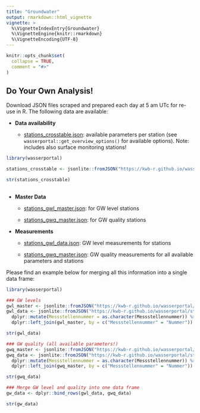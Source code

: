 ```yaml
---
title: "Groundwater"
output: rmarkdown::html_vignette
vignette: >
  %\VignetteIndexEntry{Groundwater}
  %\VignetteEngine{knitr::rmarkdown}
  %\VignetteEncoding{UTF-8}
---
```


```r
knitr::opts_chunk$set(
  collapse = TRUE,
  comment = "#>"
)
```
## Do Your Own Analysis! 

Download JSON files scraped and prepared each day at 5 am UTc for re-use in R. 
The following data are available:

- **Data availability**

   * [stations_crosstable.json](https://kwb-r.github.io/wasserportal/stations_crosstable.json): 
   available parameters per station (see `wasserportal::get_overview_options()` 
   for available options). Note: includes also surface monitoring stations!
   

```r
library(wasserportal)

stations_crosstable <- jsonlite::fromJSON("https://kwb-r.github.io/wasserportal/stations_crosstable.json")

str(stations_crosstable)
       
```

- **Master Data**

   * [stations_gwl_master.json](https://kwb-r.github.io/wasserportal/stations_gwl_master.json): 
     for GW level stations

   * [stations_gwq_master.json](https://kwb-r.github.io/wasserportal/stations_gwq_master.json): 
     for GW quality stations
     
- **Measurements**

   * [stations_gwl_data.json](https://kwb-r.github.io/wasserportal/stations_gwl_master.json): 
     GW level measurements for stations

   * [stations_gwq_master.json](https://kwb-r.github.io/wasserportal/stations_gwq_master.json): 
     GW quality measurements for all available parameters and stations

Please find an example below for merging all this information into a single 
data frame:

```r
library(wasserportal)

### GW levels
gwl_master <- jsonlite::fromJSON("https://kwb-r.github.io/wasserportal/stations_gwl_master.json")
gwl_data <- jsonlite::fromJSON("https://kwb-r.github.io/wasserportal/stations_gwl_data.json") %>%  
  dplyr::mutate(Messstellennummer = as.character(Messstellennummer)) %>% 
  dplyr::left_join(gwl_master, by = c("Messstellennummer" = "Nummer"))

str(gwl_data)

### GW quality (all available parameters!)
gwq_master <- jsonlite::fromJSON("https://kwb-r.github.io/wasserportal/stations_gwq_master.json")
gwq_data <- jsonlite::fromJSON("https://kwb-r.github.io/wasserportal/stations_gwq_data.json") %>%  
  dplyr::mutate(Messstellennummer = as.character(Messstellennummer)) %>% 
  dplyr::left_join(gwq_master, by = c("Messstellennummer" = "Nummer"))

str(gwq_data)

### Merge GW level and quality into one data frame
gw_data <- dplyr::bind_rows(gwl_data, gwq_data)

str(gw_data)

```
